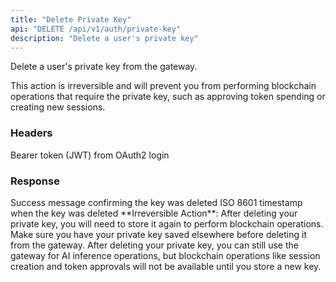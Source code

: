 ```yaml
---
title: "Delete Private Key"
api: "DELETE /api/v1/auth/private-key"
description: "Delete a user's private key"
---
```


Delete a user's private key from the gateway.

This action is irreversible and will prevent you from performing blockchain operations that require the private key, such as approving token spending or creating new sessions.

### Headers

<ParamField header="Authorization" type="string" required>
  Bearer token (JWT) from OAuth2 login
</ParamField>

### Response

<ResponseField name="message" type="string">
  Success message confirming the key was deleted
</ResponseField>

<ResponseField name="deleted_at" type="string">
  ISO 8601 timestamp when the key was deleted
</ResponseField>

<Warning>
  **Irreversible Action**: After deleting your private key, you will need to store it again to perform blockchain operations. Make sure you have your private key saved elsewhere before deleting it from the gateway.
</Warning>

<Note>
  After deleting your private key, you can still use the gateway for AI inference operations, but blockchain operations like session creation and token approvals will not be available until you store a new key.
</Note>

